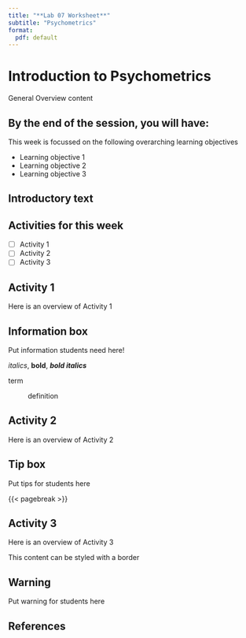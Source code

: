 ```yaml
---
title: "**Lab 07 Worksheet**"
subtitle: "Psychometrics"
format:
  pdf: default
---
```


# Introduction to Psychometrics

General Overview content

## By the end of the session, you will have:

This week is focussed on the following overarching learning objectives

::: callout
-   Learning objective 1
-   Learning objective 2
-   Learning objective 3
:::

## Introductory text

::: {.callout-important icon="false"}
## Activities for this week

-   [ ] Activity 1
-   [ ] Activity 2
-   [ ] Activity 3
:::

## Activity 1

Here is an overview of Activity 1

::: callout-note
## Information box

Put information students need here!
:::

*italics*, **bold**, ***bold italics***

term

:   definition

## Activity 2

Here is an overview of Activity 2

::: callout-tip
## Tip box

Put tips for students here
:::

{{< pagebreak >}}

## Activity 3

Here is an overview of Activity 3

::: border
This content can be styled with a border
:::

::: callout-warning
## Warning

Put warning for students here
:::

## References
